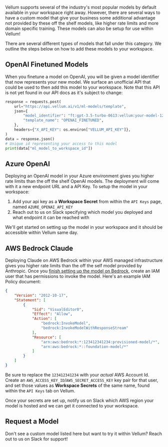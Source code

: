 Vellum supports several of the industry's most popular models by default available in your workspace right away. However, there are several ways to have a custom model that give your business some additional advantage not provided by these off the shelf models, like higher rate limits and more domain specific training. These models can also be setup for use within Vellum!

There are several different types of models that fall under this category. We outline the steps below on how to add these models to your workspace.

## OpenAI Finetuned Models

When you finetune a model on OpenAI, you will be given a model identifier that now represents your new model. We surface an unofficial API that could be used to then add this model to your workspace. Note that this API is not yet found in our API docs as it's subject to change:

```python
response = requests.post(
    url="https://api.vellum.ai/v1/ml-models/template",
    json={
        "model_identifier": "ft:gpt-3.5-turbo-0613:vellum:your-model-1234567890",
        "template_name": "OPENAI_FINETUNED",
    },
    headers={"X_API_KEY": os.environ["VELLUM_API_KEY"]},
)
data = response.json()
# Unique id representing your access to this model
print(data["ml_model_to_workspace_id"])
```

## Azure OpenAI

Deploying an OpenAI model in your Azure environment gives you higher rate limits than the off the shelf OpenAI models. The deployment will come with it a new endpoint URL and a API Key. To setup the model in your workspace:

1. Add your api key as a **Workspace Secret** from within the `API Keys` page, named `AZURE_OPENAI_API_KEY`
2. Reach out to us on Slack specifying which model you deployed and what endpoint it can be reached with

We'll get started on setting up the model in your workspace and it should be accessible within Vellum same day.

## AWS Bedrock Claude

Deploying Claude on AWS Bedrock within your AWS managed infrastructure gives you higher rate limits than the off the self model provided by Anthropic. Once you [finish setting up the model on Bedrock](https://docs.aws.amazon.com/bedrock/latest/userguide/setting-up.html), create an IAM user that has permissions to invoke the model. Here's an example IAM Policy document:

```json
{
    "Version": "2012-10-17",
    "Statement": [
        {
            "Sid": "VisualEditor0",
            "Effect": "Allow",
            "Action": [
                "bedrock:InvokeModel",
                "bedrock:InvokeModelWithResponseStream"
            ],
            "Resource": [
                "arn:aws:bedrock:*:123412341234:provisioned-model/*",
                "arn:aws:bedrock:*::foundation-model/*"
            ]
        }
    ]
}
```

Be sure to replace the `123412341234` with your _actual_ AWS Account Id. Create an `AWS_ACCESS_KEY_ID`/`AWS_SECRET_ACCESS_KEY` key pair for that user, and set those values as **Workspace Secrets** of the same name, found within the `API Keys` tab on Vellum.

Once your secrets are set up, notify us on Slack which AWS region your model is hosted and we can get it connected to your workspace.

## Request a Model

Don't see a custom model listed here but want to try it within Vellum? Reach out to us on Slack for support!
